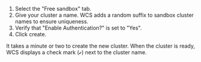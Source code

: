 1. Select the "Free sandbox" tab.
1. Give your cluster a name. WCS adds a random suffix to sandbox cluster names to ensure uniqueness.
1. Verify that "Enable Authentication?" is set to "Yes".
1. Click create.

It takes a minute or two to create the new cluster. When the cluster is ready, WCS displays a check mark (`✔️`) next to the cluster name.
